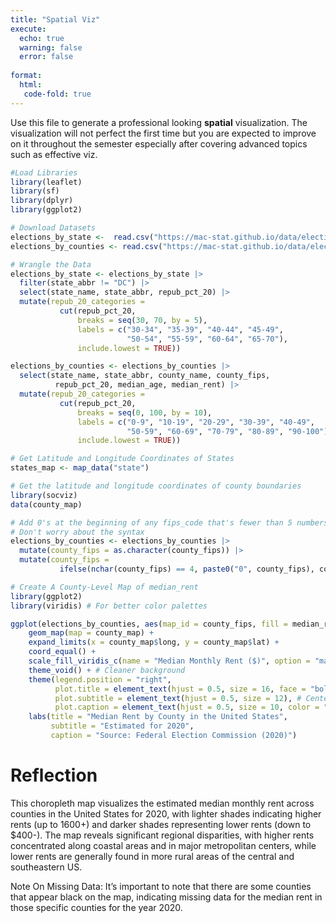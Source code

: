 ```yaml
---
title: "Spatial Viz"
execute: 
  echo: true 
  warning: false
  error: false 
  
format: 
  html:
   code-fold: true 
---
```


Use this file to generate a professional looking **spatial** visualization.  The visualization will not perfect the first time but you are expected to improve on it throughout the semester especially after covering advanced topics such as effective viz.

```r
#Load Libraries 
library(leaflet)
library(sf)
library(dplyr)
library(ggplot2)
```

```r
# Download Datasets
elections_by_state <-  read.csv("https://mac-stat.github.io/data/election_2020_by_state.csv")
elections_by_counties <- read.csv("https://mac-stat.github.io/data/election_2020_county.csv")
```

```r
# Wrangle the Data
elections_by_state <- elections_by_state |> 
  filter(state_abbr != "DC") |> 
  select(state_name, state_abbr, repub_pct_20) |> 
  mutate(repub_20_categories = 
           cut(repub_pct_20, 
               breaks = seq(30, 70, by = 5), 
               labels = c("30-34", "35-39", "40-44", "45-49",
                          "50-54", "55-59", "60-64", "65-70"), 
               include.lowest = TRUE))

elections_by_counties <- elections_by_counties |> 
  select(state_name, state_abbr, county_name, county_fips,
          repub_pct_20, median_age, median_rent) |> 
  mutate(repub_20_categories = 
           cut(repub_pct_20, 
               breaks = seq(0, 100, by = 10),
               labels = c("0-9", "10-19", "20-29", "30-39", "40-49",
                          "50-59", "60-69", "70-79", "80-89", "90-100"),
               include.lowest = TRUE))
```

```r
# Get Latitude and Longitude Coordinates of States
states_map <- map_data("state")
```

```r
# Get the latitude and longitude coordinates of county boundaries
library(socviz)
data(county_map) 
```

```r
# Add 0's at the beginning of any fips_code that's fewer than 5 numbers long
# Don't worry about the syntax
elections_by_counties <- elections_by_counties |> 
  mutate(county_fips = as.character(county_fips)) |> 
  mutate(county_fips = 
           ifelse(nchar(county_fips) == 4, paste0("0", county_fips), county_fips))
```

```r
# Create A County-Level Map of median_rent 
library(ggplot2)
library(viridis) # For better color palettes

ggplot(elections_by_counties, aes(map_id = county_fips, fill = median_rent)) +
    geom_map(map = county_map) +
    expand_limits(x = county_map$long, y = county_map$lat) +
    coord_equal() +
    scale_fill_viridis_c(name = "Median Monthly Rent ($)", option = "magma") + # Using a viridis palette
    theme_void() + # Cleaner background
    theme(legend.position = "right",
          plot.title = element_text(hjust = 0.5, size = 16, face = "bold"), # Centered, larger title
          plot.subtitle = element_text(hjust = 0.5, size = 12), # Centered subtitle
          plot.caption = element_text(hjust = 0.5, size = 10, color = "black")) + # Left-aligned caption
    labs(title = "Median Rent by County in the United States",
         subtitle = "Estimated for 2020",
         caption = "Source: Federal Election Commission (2020)")
```

# Reflection 

This choropleth map visualizes the estimated median monthly rent across counties in the United States for 2020, with lighter shades indicating higher rents (up to 1600+) and darker shades representing lower rents (down to $400-). The map reveals significant regional disparities, with higher rents concentrated along coastal areas and in major metropolitan centers, while lower rents are generally found in more rural areas of the central and southeastern US. 

Note On Missing Data: It's important to note that there are some counties that appear black on the map, indicating missing data for the median rent in those specific counties for the year 2020. 
